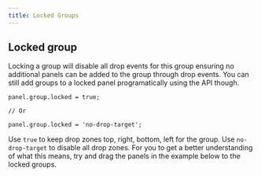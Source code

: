 ```yaml
---
title: Locked Groups
---
```



## Locked group

Locking a group will disable all drop events for this group ensuring no additional panels can be added to the group through drop events.
You can still add groups to a locked panel programatically using the API though.

```tsx
panel.group.locked = true;

// Or

panel.group.locked = 'no-drop-target';
```

Use `true` to keep drop zones top, right, bottom, left for the group. Use `no-drop-target` to disable all drop zones. For you to get a
better understanding of what this means, try and drag the panels in the example below to the locked groups.

<MultiFrameworkContainer
    sandboxId="lockedgroup-dockview"
    react={DockviewLockedGroup}
/>
